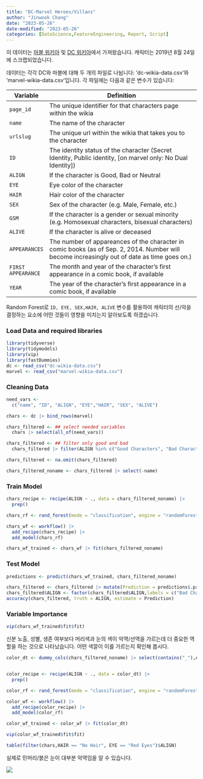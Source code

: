 ```yaml
---
title: "DC-Marvel Heroes/Villans"
author: "Jinwook Chang"
date: "2023-05-26"
date-modified: "2023-05-26"
categories: [DataScience,FeatureEngineering, Report, Script]
---
```


이 데이터는 [마블 위키아](http://marvel.wikia.com/Main_Page) 및 [DC 위키아](http://dc.wikia.com/wiki/Main_Page)에서 가져왔습니다. 캐릭터는 2019년 8월 24일에 스크랩되었습니다.

데이터는 각각 DC와 마블에 대해 두 개의 파일로 나뉩니다: 'dc-wikia-data.csv'와 'marvel-wikia-data.csv'입니다. 각 파일에는 다음과 같은 변수가 있습니다:

| Variable           | Definition                                                                                                                                   |
|--------------|---------------------------------------------------------|
| `page_id`          | The unique identifier for that characters page within the wikia                                                                              |
| `name`             | The name of the character                                                                                                                    |
| `urlslug`          | The unique url within the wikia that takes you to the character                                                                              |
| `ID`               | The identity status of the character (Secret Identity, Public identity, \[on marvel only: No Dual Identity\])                                |
| `ALIGN`            | If the character is Good, Bad or Neutral                                                                                                     |
| `EYE`              | Eye color of the character                                                                                                                   |
| `HAIR`             | Hair color of the character                                                                                                                  |
| `SEX`              | Sex of the character (e.g. Male, Female, etc.)                                                                                               |
| `GSM`              | If the character is a gender or sexual minority (e.g. Homosexual characters, bisexual characters)                                            |
| `ALIVE`            | If the character is alive or deceased                                                                                                        |
| `APPEARANCES`      | The number of appareances of the character in comic books (as of Sep. 2, 2014. Number will become increasingly out of date as time goes on.) |
| `FIRST APPEARANCE` | The month and year of the character's first appearance in a comic book, if available                                                         |
| `YEAR`             | The year of the character's first appearance in a comic book, if available                                                                   |

Random Forest로 `ID, EYE, SEX,HAIR, ALIVE` 변수를 활용하여 캐릭터의 선/악을 결정하는 요소에 어떤 것들이 영향을 미치는지 알아보도록 하겠습니다.

### Load Data and required libraries

```r
library(tidyverse)
library(tidymodels)
library(vip)
library(fastDummies)
dc <- read_csv("dc-wikia-data.csv")
marvel <- read_csv("marvel-wikia-data.csv")
```

### Cleaning Data

```r
need_vars <-
  c("name", "ID", "ALIGN", "EYE","HAIR", "SEX", "ALIVE")

chars <- dc |> bind_rows(marvel)

chars_filtered <- ## select needed variables
  chars |> select(all_of(need_vars))

chars_filtered <- ## filter only good and bad
  chars_filtered |> filter(ALIGN %in% c("Good Characters", "Bad Characters"))

chars_filtered <- na.omit(chars_filtered)

chars_filtered_noname <- chars_filtered |> select(-name)
```

### Train Model

```r
chars_recipe <- recipe(ALIGN ~ ., data = chars_filtered_noname) |> 
  prep()

chars_rf <- rand_forest(mode = "classification", engine = "randomForest", trees = 100, mtry = 3)

chars_wf <- workflow() |> 
  add_recipe(chars_recipe) |> 
  add_model(chars_rf)

chars_wf_trained <- chars_wf |> fit(chars_filtered_noname)
```

### Test Model

```r
predictions <- predict(chars_wf_trained, chars_filtered_noname)

chars_filtered <- chars_filtered |> mutate(Prediction = predictions$.pred_class)
chars_filtered$ALIGN <- factor(chars_filtered$ALIGN,labels = c("Bad Characters", "Good Characters"))
accuracy(chars_filtered, truth = ALIGN, estimate = Prediction)
```

### Variable Importance

```r
vip(chars_wf_trained$fit$fit)
```

신분 노출, 성별, 생존 여부보다 머리색과 눈의 색이 악역/선역을 가르는데 더 중요한 역할을 하는 것으로 나타났습니다. 어떤 색깔이 이를 가르는지 확인해 봅시다.

```r
color_dt <- dummy_cols(chars_filtered_noname) |> select(contains("_"),ALIGN) |> select(-`ALIGN_Bad Characters`, -`ALIGN_Good Characters`) |> select(contains("HAIR"), contains("EYE"),ALIGN)


color_recipe <- recipe(ALIGN ~ ., data = color_dt) |> 
  prep()

color_rf <- rand_forest(mode = "classification", engine = "randomForest", trees = 100, mtry = 7)

color_wf <- workflow() |> 
  add_recipe(color_recipe) |> 
  add_model(color_rf)

color_wf_trained <- color_wf |> fit(color_dt)
```

```r
vip(color_wf_trained$fit$fit)
```

```r
table(filter(chars,HAIR == "No Hair", EYE == "Red Eyes")$ALIGN)
```

실제로 민머리/붉은 눈이 대부분 악역임을 알 수 있습니다.

![](thanos-wiki.png)
